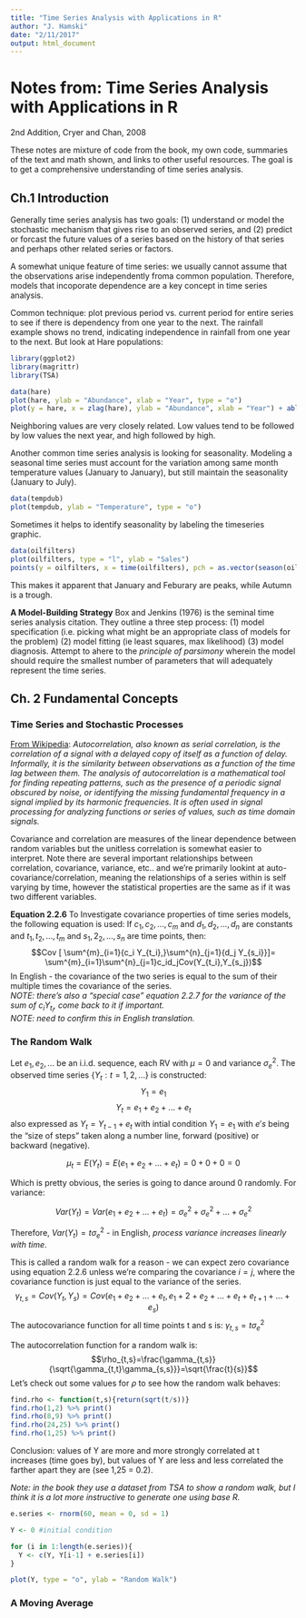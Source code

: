 ```yaml
---
title: "Time Series Analysis with Applications in R"
author: "J. Hamski"
date: "2/11/2017"
output: html_document
---
```


# Notes from: Time Series Analysis with Applications in R
2nd Addition, Cryer and Chan, 2008

These notes are mixture of code from the book, my own code, summaries of the text and math shown, and links to other useful resources. The goal is to get a comprehensive understanding of time series analysis. 

## Ch.1 Introduction

Generally time series analysis has two goals: (1) understand or model the stochastic mechanism that gives rise to an observed series, and (2) predict or forcast the future values of a series based on the history of that series and perhaps other related series or factors. 

A somewhat unique feature of time series: we usually cannot assume that the observations arise independently froma  common population. Therefore, models that incoporate dependence are a key concept in time series analysis. 

Common technique: plot previous period vs. current period for entire series to see if there is dependency from one year to the next. The rainfall example shows no trend, indicating independence in rainfall from one year to the next. But look at Hare populations:

```r
library(ggplot2)
library(magrittr)
library(TSA)

data(hare)
plot(hare, ylab = "Abundance", xlab = "Year", type = "o")
plot(y = hare, x = zlag(hare), ylab = "Abundance", xlab = "Year") + abline(lm(zlag(hare) ~ hare))
```
Neighboring values are very closely related. Low values tend to be followed by low values the next year, and high followed by high. 

Another common time series analysis is looking for seasonality. Modeling a seasonal time series must account for the variation among same month temperature values (January to January), but still maintain the seasonality (January to July).

```r
data(tempdub)
plot(tempdub, ylab = "Temperature", type = "o")
```

Sometimes it helps to identify seasonality by labeling the timeseries graphic. 
```r
data(oilfilters)
plot(oilfilters, type = "l", ylab = "Sales")
points(y = oilfilters, x = time(oilfilters), pch = as.vector(season(oilfilters)))
```
  
This makes it apparent that January and Feburary are peaks, while Autumn is a trough. 


**A Model-Building Strategy**
Box and Jenkins (1976) is the seminal time series analysis citation. They outline a three step process: (1) model specification (i.e. picking what might be an appropriate class of models for the problem) (2) model fitting (ie least squares, max likelihood) (3) model diagnosis. Attempt to ahere to the *principle of parsimony* wherein the model should require the smallest number of parameters that will adequately represent the time series. 

## Ch. 2 Fundamental Concepts 

### Time Series and Stochastic Processes

[From Wikipedia](https://en.wikipedia.org/wiki/Autocorrelation):
*Autocorrelation, also known as serial correlation, is the correlation of a signal with a delayed copy of itself as a function of delay. Informally, it is the similarity between observations as a function of the time lag between them. The analysis of autocorrelation is a mathematical tool for finding repeating patterns, such as the presence of a periodic signal obscured by noise, or identifying the missing fundamental frequency in a signal implied by its harmonic frequencies. It is often used in signal processing for analyzing functions or series of values, such as time domain signals.*  
  
Covariance and correlation are measures of the linear dependence between random variables but the unitless correlation is somewhat easier to interpret. Note there are several important relationships between correlation, covariance, variance, etc.. and we're primarily lookint at auto-covariance/correlation, meaning the relationships of a series within is self varying by time, however the statistical properties are the same as if it was two different variables. 

**Equation 2.2.6**
To Investigate covariance properties of time series models, the following equation is used:
If $c_1, c_2,...,c_m$ and $d_1, d_2,...,d_n$ are constants and $t_1, t_2,...,t_m$ and $s_1, 2_2,...,s_n$ are time points, then:
$$Cov [ \sum^{m}_{i=1}{c_i Y_{t_i},}\sum^{n}_{j=1}{d_j Y_{s_i}}]= \sum^{m}_{i=1}\sum^{n}_{j=1}c_id_jCov(Y_{t_i},Y_{s_j})$$
In English - the covariance of the two series is equal to the sum of their multiple times the covariance of the series.   
*NOTE: there's also a "special case" equation 2.2.7 for the variance of the sum of $c_iY_{t_i}$, come back to it if important.*  
*NOTE: need to confirm this in English translation.*
  
### The Random Walk
Let $e_1,e_2,...$ be an i.i.d. sequence, each RV with $\mu = 0$ and variance $\sigma^{2}_{e}$. The observed time series {$Y_t:t=1,2,...$} is constructed:
$$Y_1 = e_1$$
$$Y_t = e_1+e_2+...+e_t$$
also expressed as $Y_t=Y_{t-1}+e_t$ with intial condition $Y_1=e_1$ with $e's$ being the "size of steps" taken along a number line, forward (positive) or backward (negative).  

$$\mu_t = E(Y_t) = E(e_1+e_2+...+e_t) = 0+0+0=0$$  

Which is pretty obvious, the series is going to dance around 0 randomly. For variance:  

$$Var(Y_t)=Var(e_1+e_2+...+e_t) = \sigma^{2}_{e} + \sigma^{2}_{e} +...+ \sigma^{2}_{e}$$

Therefore, $Var(Y_t)=t\sigma^{2}_{e}$ - in English, *process variance increases linearly with time*.   

This is called a random walk for a reason - we can expect zero covariance using equation 2.2.6 unless we're comparing the covariance $i=j$, where the covariance function is just equal to the variance of the series. 
$$\gamma_{t,s}=Cov(Y_t,Y_s)=Cov(e_1+e_2+...+e_t,e_1+2+e_2+...+e_t+e_{t+1}+...+e_s)$$
The autocovariance function for all time points t and s is: $\gamma_{t,s}=t\sigma^{2}_{e}$

The autocorrelation function for a random walk is:  
$$\rho_{t,s}=\frac{\gamma_{t,s}}{\sqrt{\gamma_{t,t}\gamma_{s,s}}}=\sqrt{\frac{t}{s}}$$
Let's check out some values for $\rho$ to see how the random walk behaves:
```r
find.rho <- function(t,s){return(sqrt(t/s))}
find.rho(1,2) %>% print()
find.rho(8,9) %>% print()
find.rho(24,25) %>% print()
find.rho(1,25) %>% print()
```

Conclusion: values of Y are more and more strongly correlated at t increases (time goes by), but values of Y are less and less correlated the farther apart they are (see 1,25 = 0.2).

*Note: in the book they use a dataset from TSA to show a random walk, but I think it is a lot more instructive to generate one using base R.*

```r
e.series <- rnorm(60, mean = 0, sd = 1)

Y <- 0 #initial condition

for (i in 1:length(e.series)){
  Y <- c(Y, Y[i-1] + e.series[i])
}

plot(Y, type = "o", ylab = "Random Walk")
```

### A Moving Average
